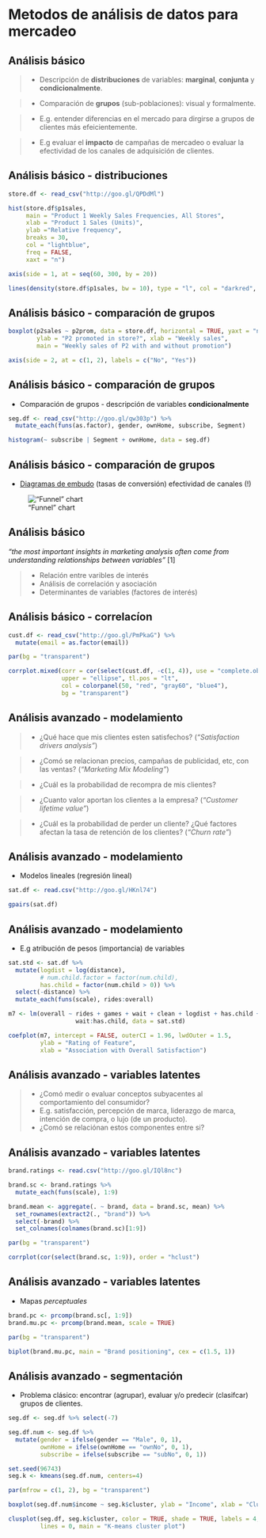 # Metodos de análisis de datos para mercadeo

## Análisis básico

>- Descripción de **distribuciones** de variables: **marginal**, **conjunta** y **condicionalmente**.

>- Comparación de **grupos** (sub-poblaciones): visual y formalmente. 

>- E.g. entender diferencias en el mercado para dirgirse a grupos de clientes más efeicientemente. 

>- E.g evaluar el **impacto** de campañas de mercadeo o evaluar la efectividad de los canales de adquisición de clientes.

## Análisis básico - distribuciones

```r
store.df <- read_csv("http://goo.gl/QPDdMl")

hist(store.df$p1sales,
     main = "Product 1 Weekly Sales Frequencies, All Stores",
     xlab = "Product 1 Sales (Units)",
     ylab ="Relative frequency",
     breaks = 30,
     col = "lightblue",
     freq = FALSE,
     xaxt = "n")

axis(side = 1, at = seq(60, 300, by = 20))

lines(density(store.df$p1sales, bw = 10), type = "l", col = "darkred", lwd = 2)
```

## Análisis básico - comparación de grupos 

```r
boxplot(p2sales ~ p2prom, data = store.df, horizontal = TRUE, yaxt = "n",
        ylab = "P2 promoted in store?", xlab = "Weekly sales",
        main = "Weekly sales of P2 with and without promotion")

axis(side = 2, at = c(1, 2), labels = c("No", "Yes"))
```

## Análisis básico - comparación de grupos

- Comparación de grupos - descripción de variables **condicionalmente**

```r
seg.df <- read_csv("http://goo.gl/qw303p") %>%
  mutate_each(funs(as.factor), gender, ownHome, subscribe, Segment)

histogram(~ subscribe | Segment + ownHome, data = seg.df)
```

## Análisis básico - comparación de grupos

- [Diagramas de embudo](http://i.stack.imgur.com/t9Y4g.gif) (tasas de conversión) efectividad de canales (!)

!["Funnel" chart](https://solve360.com/help/images/siteTrainingFunnelFinal.png)

## Análisis básico {.build}

_"the most important insights in marketing analysis often come from understanding relationships between variables"_ [1]

>- Relación entre varibles de interés
>- Análisis de correlación y asociación
>- Determinantes de variables (factores de interés)

## Análisis básico - correlacíon

```r
cust.df <- read_csv("http://goo.gl/PmPkaG") %>%
  mutate(email = as.factor(email))

par(bg = "transparent")

corrplot.mixed(corr = cor(select(cust.df, -c(1, 4)), use = "complete.obs"),
               upper = "ellipse", tl.pos = "lt",
               col = colorpanel(50, "red", "gray60", "blue4"),
               bg = "transparent")
```

## Análisis avanzado - modelamiento

>- ¿Qué hace que mis clientes esten satisfechos? (_"Satisfaction drivers analysis"_)

>- ¿Comó se relacionan precios, campañas de publicidad, etc, con las ventas? (_"Marketing Mix Modeling"_)

>- ¿Cuál es la probabilidad de recompra de mis clientes?

>- ¿Cuanto valor aportan los clientes a la empresa? (_"Customer lifetime value"_)

>- ¿Cuál es la probabilidad de perder un cliente? ¿Qué factores afectan la tasa de retención de los clientes? (_"Churn rate"_)

## Análisis avanzado - modelamiento

- Modelos lineales (regresión lineal)

```r
sat.df <- read.csv("http://goo.gl/HKnl74")

gpairs(sat.df)
```

## Análisis avanzado - modelamiento

- E.g atribución de pesos (importancia) de variables

```r
sat.std <- sat.df %>% 
  mutate(logdist = log(distance),
         # num.child.factor = factor(num.child),
         has.child = factor(num.child > 0)) %>%
  select(-distance) %>%
  mutate_each(funs(scale), rides:overall)

m7 <- lm(overall ~ rides + games + wait + clean + logdist + has.child +
                   wait:has.child, data = sat.std)

coefplot(m7, intercept = FALSE, outerCI = 1.96, lwdOuter = 1.5,
         ylab = "Rating of Feature",
         xlab = "Association with Overall Satisfaction")
```

## Análisis avanzado - variables latentes

>- ¿Comó medir o evaluar conceptos subyacentes al comportamiento del consumidor?
>- E.g. satisfacción, percepción de marca, liderazgo de marca, intención de compra, o lujo (de un producto).
>- ¿Comó se relaciónan estos componentes entre si?

## Análisis avanzado - variables latentes

```r
brand.ratings <- read.csv("http://goo.gl/IQl8nc")

brand.sc <- brand.ratings %>% 
  mutate_each(funs(scale), 1:9)

brand.mean <- aggregate(. ~ brand, data = brand.sc, mean) %>%
  set_rownames(extract2(., "brand")) %>%
  select(-brand) %>%
  set_colnames(colnames(brand.sc)[1:9])

par(bg = "transparent")

corrplot(cor(select(brand.sc, 1:9)), order = "hclust")
```

## Análisis avanzado - variables latentes

- Mapas _perceptuales_

```r
brand.pc <- prcomp(brand.sc[, 1:9])
brand.mu.pc <- prcomp(brand.mean, scale = TRUE)

par(bg = "transparent")

biplot(brand.mu.pc, main = "Brand positioning", cex = c(1.5, 1))
```

## Análisis avanzado - segmentación

- Problema clásico: encontrar (agrupar), evaluar y/o predecir (clasifcar) grupos de clientes.

```r
seg.df <- seg.df %>% select(-7)

seg.df.num <- seg.df %>% 
  mutate(gender = ifelse(gender == "Male", 0, 1),
         ownHome = ifelse(ownHome == "ownNo", 0, 1),
         subscribe = ifelse(subscribe == "subNo", 0, 1))

set.seed(96743)
seg.k <- kmeans(seg.df.num, centers=4)

par(mfrow = c(1, 2), bg = "transparent")

boxplot(seg.df.num$income ~ seg.k$cluster, ylab = "Income", xlab = "Cluster")

clusplot(seg.df, seg.k$cluster, color = TRUE, shade = TRUE, labels = 4, 
         lines = 0, main = "K-means cluster plot")
```


